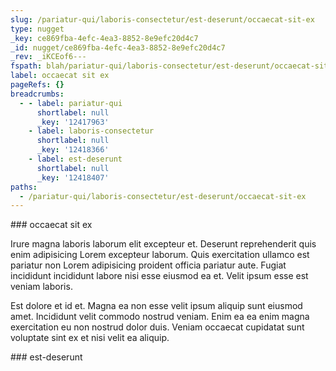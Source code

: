 ```yaml
---
slug: /pariatur-qui/laboris-consectetur/est-deserunt/occaecat-sit-ex
type: nugget
_key: ce869fba-4efc-4ea3-8852-8e9efc20d4c7
_id: nugget/ce869fba-4efc-4ea3-8852-8e9efc20d4c7
_rev: _iKCEof6---
fspath: blah/pariatur-qui/laboris-consectetur/est-deserunt/occaecat-sit-ex.md
label: occaecat sit ex
pageRefs: {}
breadcrumbs:
  - - label: pariatur-qui
      shortlabel: null
      _key: '12417963'
    - label: laboris-consectetur
      shortlabel: null
      _key: '12418366'
    - label: est-deserunt
      shortlabel: null
      _key: '12418407'
paths:
  - /pariatur-qui/laboris-consectetur/est-deserunt/occaecat-sit-ex
---
```


<NuggetArea>
<Nugget slug="/pariatur-qui/laboris-consectetur/est-deserunt/occaecat-sit-ex" type="nugget" _key="ce869fba-4efc-4ea3-8852-8e9efc20d4c7" _id="nugget/ce869fba-4efc-4ea3-8852-8e9efc20d4c7" _rev="_iKCEof6---" fspath="blah/pariatur-qui/laboris-consectetur/est-deserunt/occaecat-sit-ex.md" label="occaecat sit ex" paths="/pariatur-qui/laboris-consectetur/est-deserunt/occaecat-sit-ex">
<NuggetBody>
### occaecat sit ex

Irure magna laboris laborum elit excepteur et. Deserunt reprehenderit quis enim adipisicing Lorem excepteur laborum. Quis exercitation ullamco est pariatur non Lorem adipisicing proident officia pariatur aute. Fugiat incididunt incididunt labore nisi esse eiusmod ea et. Velit ipsum esse est veniam laboris.

Est dolore et id et. Magna ea non esse velit ipsum aliquip sunt eiusmod amet. Incididunt velit commodo nostrud veniam. Enim ea ea enim magna exercitation eu non nostrud dolor duis. Veniam occaecat cupidatat sunt voluptate sint ex et nisi velit ea aliquip.

</NuggetBody>
<Breadcrumbs>
<Crumbs>
<Crumb _key="12417963" label="pariatur-qui" /><Crumb _key="12418366" label="laboris-consectetur" /><Crumb _key="12418407" label="est-deserunt" />
</Crumbs>
</Breadcrumbs>
</Nugget>

<NuggetsInbound>
</NuggetsInbound>
<NuggetsOutbound>
</NuggetsOutbound>
</NuggetArea>
<PassagesInbound>
<Passage direction="inbound" type="passage" _key="12418407" _id="passage/12418407" _rev="_iKCEofy--A" label="est-deserunt" passage="est-deserunt" fspath="blah/pariatur-qui/laboris-consectetur/est-deserunt" paths="/pariatur-qui/laboris-consectetur/est-deserunt" slug="/pariatur-qui/laboris-consectetur/est-deserunt">
<NuggetBody>
### est-deserunt

</NuggetBody>
<Breadcrumbs>
<Crumbs>
<Crumb _key="12417963" label="pariatur-qui" /><Crumb _key="12418366" label="laboris-consectetur" />
</Crumbs>
</Breadcrumbs>
</Passage>

</PassagesInbound>
<PassagesOutbound>
</PassagesOutbound>